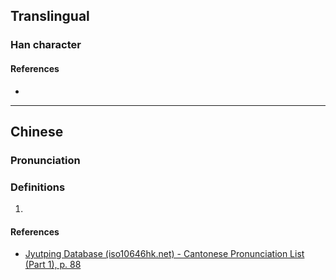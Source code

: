 {{character info}}
==Translingual==

===Han character===
{{Han char|rn=32|rad=土|as=10|sn=13|four=|canj=GHHI|ids=⿰土射}}

====References====
* {{Han ref|kx=0236.341|hdz=10472.130|uh=586E|ud=22638}}

----

==Chinese==
{{zh-forms}}

===Pronunciation===
{{zh-pron
|m=xiè
|c=ze6
|w=3xxia
|cat=
}}

===Definitions===
{{zh-hanzi}}

# {{rfdef|zh}}

====References====
* [http://www.iso10646hk.net/jp/document/download.jsp Jyutping Database (iso10646hk.net) - Cantonese Pronunciation List (Part 1), p. 88]